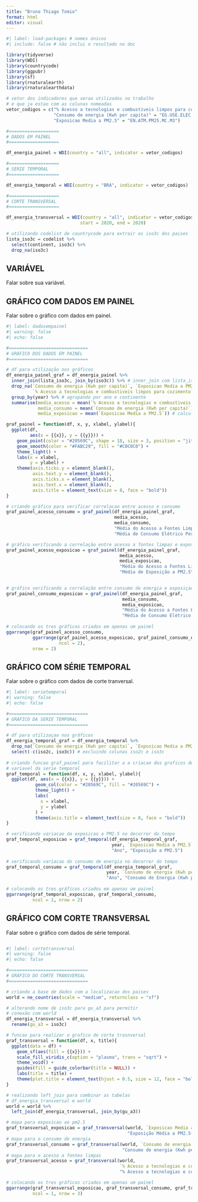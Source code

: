 ---
title: "Bruno Thiago Tomio"
format: html
editor: visual
---

```{r}
#| label: load-packages # nomes únicos
#| include: false # não inclui o resultado no doc

library(tidyverse)
library(WDI)
library(countrycode)
library(ggpubr)
library(sf)
library(rnaturalearth)
library(rnaturalearthdata)

# vetor dos indicadores que serao utilizados no trabalho
# e que ja estao com as colunas nomeadas
vetor_codigos = c("% Acesso a tecnologias e combustiveis limpos para cozimento" = "EG.CFT.ACCS.ZS",
                  "Consumo de energia (Kwh per capita)" = "EG.USE.ELEC.KH.PC",
                  "Exposicao Media a PM2.5" = "EN.ATM.PM25.MC.M3")

#===================
# DADOS EM PAINEL
#===================

df_energia_painel = WDI(country = "all", indicator = vetor_codigos)

#===================
# SERIE TEMPORAL
#===================

df_energia_temporal = WDI(country = "BRA", indicator = vetor_codigos)

#===================
# CORTE TRANSVERSAL
#===================

df_energia_transversal = WDI(country = "all", indicator = vetor_codigos,
                            start = 2020, end = 2020)

# utilizando codelist de countrycode para extrair os iso3c dos paises
lista_iso3c = codelist %>%
  select(continent, iso3c) %>%
  drop_na(iso3c)
```

## VARIÁVEL

Falar sobre sua variável.

## GRÁFICO COM DADOS EM PAINEL

Falar sobre o gráfico com dados em painel.

```{r}
#| label: dadosempainel
#| warning: false
#| echo: false

#==============================
# GRÁFICO DOS DADOS EM PAINEL
#==============================

# df para utilização nos gráficos
df_energia_painel_graf = df_energia_painel %>%
  inner_join(lista_iso3c, join_by(iso3c)) %>% # inner_join com lista_iso3c para captar apenas os paises
  drop_na(`Consumo de energia (Kwh per capita)`, `Exposicao Media a PM2.5`,
          `% Acesso a tecnologias e combustiveis limpos para cozimento`) %>% # removendo os valores NA
  group_by(year) %>% # agrupando por ano e continente
  summarise(media_acesso = mean(`% Acesso a tecnologias e combustiveis limpos para cozimento`),
            media_consumo = mean(`Consumo de energia (Kwh per capita)`),
            media_exposicao = mean(`Exposicao Media a PM2.5`)) # calculando media para cada variável

graf_painel = function(df, x, y, xlabel, ylabel){
  ggplot(df, 
         aes(x = {{x}}, y = {{y}})) +
    geom_point(color = "#20569C", shape = 18, size = 3, position = "jitter") +
    geom_smooth(color = "#FABC29", fill = "#C0C0C0") +
    theme_light() +
    labs(x = xlabel, 
         y = ylabel) +
    theme(axis.ticks.y = element_blank(),
          axis.text.y = element_blank(),
          axis.ticks.x = element_blank(),
          axis.text.x = element_blank(),
          axis.title = element_text(size = 8, face = "bold"))
}

# criando gráfico para verificar correlacao entre acesso e consumo
graf_painel_acesso_consumo = graf_painel(df_energia_painel_graf,
                                         media_acesso, 
                                         media_consumo,
                                         "Média do Acesso a Fontes Limpas para Cozimento",
                                         "Média de Consumo Elétrico Per Capita")

# gráfico verificando a correlação entre acesso a fontes limpas e exposicao a PM2.5
graf_painel_acesso_exposicao = graf_painel(df_energia_painel_graf,
                                           media_acesso, 
                                           media_exposicao,
                                           "Média do Acesso a Fontes Limpas para Cozimento",
                                           "Média de Exposição a PM2.5")
  

# gráfico verificando a correlação entre consumo de energia e exposiçao a PM2.5
graf_painel_consumo_exposicao = graf_painel(df_energia_painel_graf,
                                            media_consumo, 
                                            media_exposicao,
                                            "Média do Acesso a Fontes Limpas para Cozimento",
                                            "Média de Consumo Elétrico Per Capita")
 
# colocando os tres gráficos criados em apenas um painel
ggarrange(graf_painel_acesso_consumo, 
          ggarrange(graf_painel_acesso_exposicao, graf_painel_consumo_exposicao,
                    ncol = 2),
          nrow = 2)

```

## GRÁFICO COM SÉRIE TEMPORAL

Falar sobre o gráfico com dados de corte tranversal.

```{r}
#| label: serietemporal
#| warning: false
#| echo: false

#==============================
# GRÁFICO DA SERIE TEMPORAL
#==============================

# df para utilizaçao nos gráficos
df_energia_temporal_graf = df_energia_temporal %>%
  drop_na(`Consumo de energia (Kwh per capita)`, `Exposicao Media a PM2.5`) %>% # removendo NA
  select(-c(iso2c, iso3c)) # excluindo colunas iso2c e iso3c
  
# criando funcao graf_painel para facilitar a a criacao dos graficos de cada
# variavel da serie temporal
graf_temporal = function(df, x, y, xlabel, ylabel){
  ggplot(df, aes(x = {{x}}, y = {{y}})) +
           geom_col(color = "#20569C", fill = "#20569C") +
           theme_light() +
           labs(
             x = xlabel,
             y = ylabel
           ) +
           theme(axis.title = element_text(size = 8, face = "bold"))
}

# verificando variacao da exposicao a PM2.5 no decorrer do tempo
graf_temporal_exposicao = graf_temporal(df_energia_temporal_graf,
                                        year, `Exposicao Media a PM2.5`,
                                        "Ano", "Exposição a PM2.5")
  
# verificando variacao do consumo de energia no decorrer do tempo
graf_temporal_consumo = graf_temporal(df_energia_temporal_graf,
                                      year, `Consumo de energia (Kwh per capita)`,
                                      "Ano", "Consumo de Energia (Kwh per capita)")
  
# colocando os tres gráficos criados em apenas um painel
ggarrange(graf_temporal_exposicao, graf_temporal_consumo,
          ncol = 1, nrow = 2)

```

## GRÁFICO COM CORTE TRANSVERSAL

Falar sobre o gráfico com dados de série temporal.

```         
```

```{r}
#| label: cortetransversal
#| warning: false
#| echo: false

#==============================
# GRÁFICO DO CORTE TRANSVERSAL
#==============================

# criando a base de dados com a localizacao dos paises
world = ne_countries(scale = "medium", returnclass = "sf")

# alterando nome de iso3c para gu_a3 para permitir
# conexão com world
df_energia_transversal = df_energia_transversal %>%
  rename(gu_a3 = iso3c)

# funcao para realizar o grafico de corte trasnversal
graf_transversal = function(df, x, title){
  ggplot(data = df) +
    geom_sf(aes(fill = {{x}})) +
    scale_fill_viridis_c(option = "plasma", trans = "sqrt") +
    theme_void() +
    guides(fill = guide_colorbar(title = NULL)) +
    labs(title = title) +
    theme(plot.title = element_text(hjust = 0.5, size = 12, face = "bold"))
}

# realizando left_join para combinar as tabelas
# df_energia_transversal e world
world = world %>%
  left_join(df_energia_transversal, join_by(gu_a3))

# mapa para exposicao ao pm2.5
graf_transversal_exposicao = graf_transversal(world, `Exposicao Media a PM2.5`,
                                              "Exposição Média a PM2.5(microgramas por metro cubico)")
# mapa para o consumo de energia
graf_transversal_consumo = graf_transversal(world, `Consumo de energia (Kwh per capita)`,
                                            "Consumo de energia (Kwh per capita)")
# mapa para o acesso a fontes limpas
graf_transversal_acesso = graf_transversal(world, 
                                           `% Acesso a tecnologias e combustiveis limpos para cozimento`,
                                           "% Acesso a tecnologias e combustiveis limpos para cozimento")

# colocando os tres gráficos criados em apenas um painel
ggarrange(graf_transversal_exposicao, graf_transversal_consumo, graf_transversal_acesso,
          ncol = 1, nrow = 3)
```
